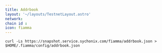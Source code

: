 ```yaml
---
title: Addrbook
layout: '~/layouts/TestnetLayout.astro'
network: 
chain id : 
icon: fiamma
---
```


```
curl -Ls https://snapshot.service.sychonix.com/fiamma/addrbook.json > $HOME/.fiamma/config/addrbook.json
```